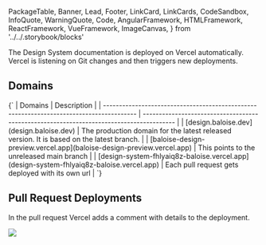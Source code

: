   PackageTable,
  Banner,
  Lead,
  Footer,
  LinkCard,
  LinkCards,
  CodeSandbox,
  InfoQuote,
  WarningQuote,
  Code,
  AngularFramework,
  HTMLFramework,
  ReactFramework,
  VueFramework,
  ImageCanvas,
} from '../../.storybook/blocks'

<Meta title="Contributing/How to Deploy" />

<Banner label="How to Deploy" section="Contributing" />

The Design System documentation is deployed on Vercel automatically.
Vercel is listening on Git changes and then triggers new deployments.

## Domains

<Markdown>
  {`
| Domains                                                                                  | Description                                                                              |
| ---------------------------------------------------------------------------------------- | ---------------------------------------------------------------------------------------- |
| [design.baloise.dev](design.baloise.dev)                                                 | The production domain for the latest released version. It is based on the latest branch. |
| [baloise-design-preview.vercel.app](baloise-design-preview.vercel.app)                   | This points to the unreleased main branch                                                |
| [design-system-fhlyaiq8z-baloise.vercel.app](design-system-fhlyaiq8z-baloise.vercel.app) | Each pull request gets deployed with its own url                                         |
  `}
</Markdown>

## Pull Request Deployments

In the pull request Vercel adds a comment with details to the deployment.


<img src={VercelDeploy} />
